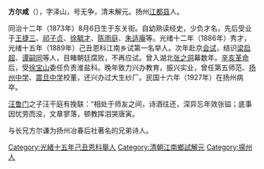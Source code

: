 {{unreferenced|time=2017-01-23T13:36:14+00:00}}
'''方尔咸'''（{{bd|1873年||1927年||Fang}}），字泽山，号无争，清末解元。扬州[[江都县|江都县]]人。

同治十二年（1873年）8月6日生于东关街。自幼熟读经史，少负才名，先后受业于[[王捷三|王捷三]]、[[祁子贞|祁子贞]]、[[徐毓才|徐毓才]]、[[陈雨庭|陈雨庭]]、[[朱适庵|朱适庵]]等。光绪十二年（1886年）秀才，光绪十五年（1889年）己丑恩科江南乡试第一名举人。次年赴京[[会试|会试]]，结识[[梁启超|梁启超]]、[[谭嗣同|谭嗣同]]等人，目睹朝廷腐败，不再应试。曾入湖北[[张之洞|张之洞]]幕数年。[[辛亥革命|辛亥革命]]后，受[[徐宝山|徐宝山]]委任负责淮盐科。晚年致力兴办教育，振兴实业，曾任第五师范、[[扬州中学|扬州中学]]、[[震旦中学|震旦中学]]校董，还兴办过大生纱厂。民国十六年（1927年）在扬州病卒。

[[汪鲁门|汪鲁门]]之子汪干庭有挽联：“相处于师友之间，诗酒往还，深异忘年效张镒；底事因忧劳而没，文章寥落，顿教挥泪哭唐寅。

与长兄方尔谦为扬州冶春后社著名的兄弟诗人。

[[Category:光緒十五年己丑恩科舉人|Category:光緒十五年己丑恩科舉人]]
[[Category:清朝江南鄉試解元|Category:清朝江南鄉試解元]]
[[Category:揚州人|Category:揚州人]]